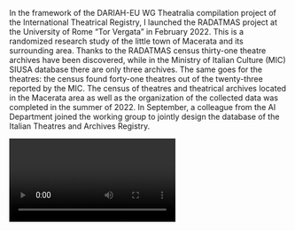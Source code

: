 In the framework of the DARIAH-EU WG Theatralia compilation project of the International Theatrical Registry, I launched the RADATMAS project at the University of Rome “Tor Vergata” in February 2022. This is a randomized research study of the little town of Macerata and its surrounding area. Thanks to the RADATMAS census thirty-one theatre archives have been discovered, while in the Ministry of Italian Culture (MIC) SIUSA database there are only three archives. The same goes for the theatres: the census found forty-one theatres out of the twenty-three reported by the MIC. The census of theatres and theatrical archives located in the Macerata area as well as the organization of the collected data was completed in the summer of 2022. In September, a colleague from the AI Department joined the working group to jointly design the database of the Italian Theatres and Archives Registry.

<Video provider="youtube" id="BvVk7Noiq-Y" />

<Speakers>
  <Speaker speaker="gavrilovich-donatella" />
</Speakers>
